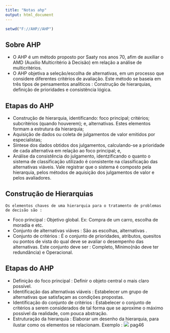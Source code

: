 ```yaml
---
title: "Notas ahp"
output: html_document
---
```


```r
setwd("F://AHP//AHP")
```

## Sobre AHP

  * O AHP é um método proposto por Saaty nos anos 70, afim de auxiliar o AMD (Auxílio Multicritério à Decisão) em relação a análise de multicritérios. 
  * O AHP objetiva a seleção/escolha de alternativas, em um processo que considere diferentes critérios de avaliação. Este método se baseia em três tipos de pensamentos  analíticos : Construção de hierarquias, definição de prioridades e consistência lógica.
  
## Etapas do AHP
* Construção de hierarquia, identificando: foco principal; critérios; subcritérios (quando houverem); e, alternativas. Estes elementos formam a estrutura da hierarquia;
* Aquisição de dados ou coleta de julgamentos de valor emitidos por especialistas;
* Síntese dos dados obtidos dos julgamentos, calculando-se a prioridade de cada alternativa em relação ao foco principal; e,
* Análise da consistência do julgamento, identzificando o quanto o sistema de classificação utilizado é consistente na classificação das alternativas viáveis. Vale registrar que o sistema é
composto pela hierarquia, pelos métodos de aquisição dos julgamentos de valor e pelos avaliadores.

## Construção de Hierarquias 
    Os elementos chaves de uma hierarquia para o tratamento de problemas de decisão são :
 
* Foco principal : Objetivo global. Ex: Compra de um carro, escolha de moradia e etc.
* Conjunto de alternativas viáves : São as escolhas, alternativas .
* Conjunto de critérios : É o conjunto de prioridades, atributos, quesitos ou pontos de vista do qual deve se avaliar o desempenho das alternativas. Este conjunto deve ser : Completo, Mínimo(não deve ter redundância) e Operacional.

## Etapas do AHP

* Definição do foco principal : Definir o objeto central o mais claro possível.
* Identificação das alternativas viáveis : Estabelecer um grupo de alternativas que satisfaçam as condições propostas.
* Identificação do conjunto de critérios : Estabelecer o conjunto de critérios a serem considerados de tal forma que se aproxime o máximo possível da realidade, com pouca abstração.
* Estruturação da hierarquia : Elaborar um desenho da hierarquia, para ilustar como os elementos se relacionam. Exemplo : ![](Figuras//1.png)
pag46


